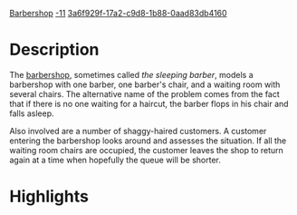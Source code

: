 [[Property:title|Barbershop]]
[[Property:weight|-11]]
[[Property:uuid|3a6f929f-17a2-c9d8-1b88-0aad83db4160]]
{{UnderConstruction}}


{{Beta}}


=Description=

The [http://en.wikipedia.org/wiki/Sleeping_barber_problem barbershop], sometimes called ''the sleeping barber'', models a barbershop with one barber, one barber's chair, and a waiting room with several chairs. The alternative name of the problem comes from the fact that if there is no one waiting for a haircut, the barber flops in his chair and falls asleep. 

Also involved are a number of shaggy-haired customers. A customer entering the barbershop looks around and assesses the situation. If all the waiting room chairs are occupied, the customer leaves the shop to return again at a time when hopefully the queue will be shorter. 


=Highlights=

